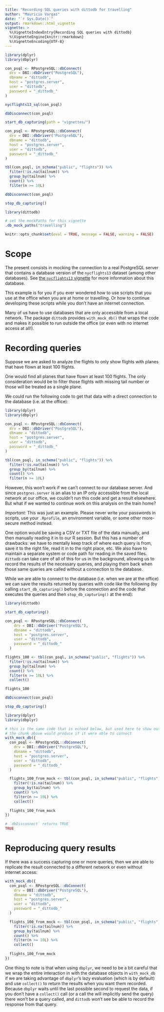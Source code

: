 ```yaml
---
title: "Recording SQL queries with dittodb for travelling"
author: "Mauricio Vargas"
date: "`r Sys.Date()`"
output: rmarkdown::html_vignette
vignette: >
  %\VignetteIndexEntry{Recording SQL queries with dittodb}
  %\VignetteEngine{knitr::rmarkdown}
  %\VignetteEncoding{UTF-8}
---
```


```r
library(dplyr)
library(dbplyr)

con_psql <- RPostgreSQL::dbConnect(
  drv = DBI::dbDriver("PostgreSQL"),
  dbname = "dittodb",
  host = "postgres.server",
  user = "dittodb",
  password = "_dittodb_"
)

nycflights13_sql(con_psql)

dbDisconnect(con_psql)

start_db_capturing(path = "vignettes/")

con_psql <- RPostgreSQL::dbConnect(
  drv = DBI::dbDriver("PostgreSQL"),
  dbname = "dittodb",
  host = "postgres.server",
  user = "dittodb",
  password = "_dittodb_"
)

tbl(con_psql, in_schema("public", "flights")) %>%
  filter(!is.na(tailnum)) %>%
  group_by(tailnum) %>%
  count() %>%
  filter(n >= 10L)

dbDisconnect(con_psql)

stop_db_capturing()
```

```r
library(dittodb)

# set the mockPaths for this vignette
.db_mock_paths("travelling")

knitr::opts_chunk$set(eval = TRUE, message = FALSE, warning = FALSE)
```

# Scope

The present consists in mocking the connection to a real PostgreSQL server that
contains a database version of the `nycflights13` dataset (among other
databases). See [the `nycflights13` vignette](nycflights.html) for
more information about this database.

This example is for you if you ever wondered how to use scripts that you use
at the office when you are at home or travelling. Or how to continue developing
these scripts while you don't have an internet connection.

Many of us have to use databases that are only accessible from a local network. 
The package `dittodb` provides `with_mock_db()` that wraps the code and makes it
possible to run outside the office (or even with no internet access at all!).

# Recording queries

Suppose we are asked to analyze the flights to only show flights with planes 
that have flown at least 100 flights.

One would find all planes that have flown at least 100 flights. The only 
consideration would be to filter those flights with missing tail number or those
will be treated as a single plane.

We could run the following code to get that data with a direct connection to the 
database (i.e. at the office):
```r
library(dplyr)
library(dbplyr)

con_psql <- RPostgreSQL::dbConnect(
  drv = DBI::dbDriver("PostgreSQL"),
  dbname = "dittodb",
  host = "postgres.server",
  user = "dittodb",
  password = "_dittodb_"
)

tbl(con_psql, in_schema("public", "flights")) %>%
  filter(!is.na(tailnum)) %>%
  group_by(tailnum) %>%
  count() %>%
  filter(n >= 10L)
```

However, this won't work if we can't connect to our database server. And since 
`postgres.server` is an alias to an IP only accessible from the local network at 
our office, we couldn't run this code and get a result elsewhere. But what if we 
wanted to continue work on this analysis on the train home?

*Important:* This was just an example. Please never write your passwords in 
scripts, use your `.Rprofile`, an environment variable, or some other 
more-secure method instead.

One option would be saving a CSV or TXT file of the data manually, and then
manually reading it in to our R session. But this has a number of drawbacks: we
have to mentally keep track of where each query is from, save it to the right
file, read it in to the right place, etc. We also have to maintain a separate
system or code path for reading in the saved files. `dittodb` can take care of
all of this for us in the background, allowing us to record the results of the
necessary queries, and playing them back when those same queries are called
without a connection to the database.

While we are able to connect to the database (i.e. when we are at the office) we
can save the results returned by queries with code like the following (by
calling `start_db_capturing()` before the connection and the code that executes the
queries and then `stop_db_capturing()` at the end):

```r
library(dittodb)

start_db_capturing()

con_psql <- RPostgreSQL::dbConnect(
    drv = DBI::dbDriver("PostgreSQL"),
    dbname = "dittodb",
    host = "postgres.server",
    user = "dittodb",
    password = "_dittodb_"
  )

flights_100 <- tbl(con_psql, in_schema("public", "flights")) %>%
  filter(!is.na(tailnum)) %>%
  group_by(tailnum) %>%
  count() %>%
  filter(n >= 10L) %>%
  collect()

flights_100

dbDisconnect(con_psql)

stop_db_capturing()
```

```r
library(dplyr)
library(dbplyr)

# this is the same code that is echoed below, but used here to show output that 
# the chunk above would produce if it were able to connect
with_mock_db({
  con_psql <- RPostgreSQL::dbConnect(
    drv = DBI::dbDriver("PostgreSQL"),
    dbname = "dittodb",
    host = "postgres.server",
    user = "dittodb",
    password = "_dittodb_"
  )

  flights_100_from_mock <- tbl(con_psql, in_schema("public", "flights")) %>%
    filter(!is.na(tailnum)) %>%
    group_by(tailnum) %>%
    count() %>%
    filter(n >= 10L) %>%
    collect()
  
  flights_100_from_mock
})

# `dbDisconnect` returns TRUE
TRUE
```

# Reproducing query results

If there was a success capturing one or more queries, then we are able to
replicate the result connected to a different network or even without internet
access:

```r
with_mock_db({
  con_psql <- RPostgreSQL::dbConnect(
    drv = DBI::dbDriver("PostgreSQL"),
    dbname = "dittodb",
    host = "postgres.server",
    user = "dittodb",
    password = "_dittodb_"
  )

  flights_100_from_mock <- tbl(con_psql, in_schema("public", "flights")) %>%
    filter(!is.na(tailnum)) %>%
    group_by(tailnum) %>%
    count() %>%
    filter(n >= 10L) %>%
    collect()
  
  flights_100_from_mock
})
```

One thing to note is that when using `dbplyr`, we need to be a bit careful that 
we wrap the entire interaction in with the database objects in `with_mock_db` if
we are taking advantage of `dbplyr`'s lazy evaluation (which is by default) and
use `collect()` to return the results when you want them recorded. Because 
`dbplyr` waits until the last possible second to request the data, if you don't 
have a `collect()` call (or a call the will implicitly send the query) there 
won't be a query called, and `dittodb` won't see be able to record the response 
from that query.
